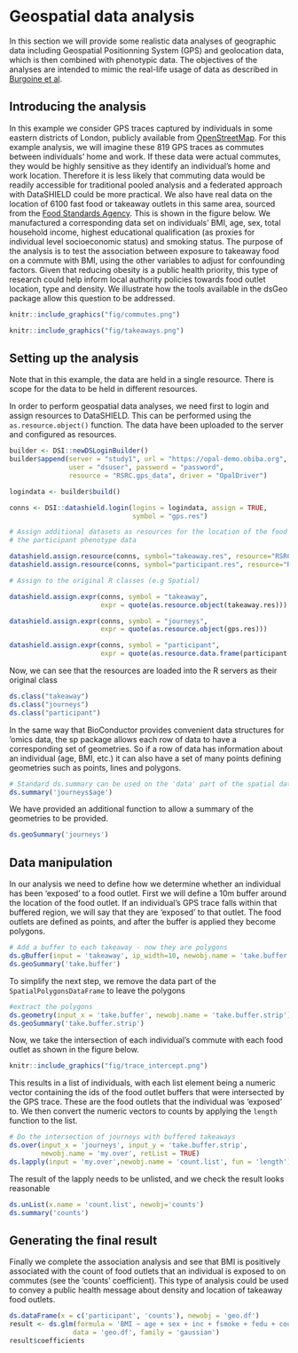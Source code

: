 # Geospatial data analysis {#GIS}

In this section we will provide some realistic data analyses of geographic data including Geospatial Positionning System (GPS) and geolocation data, which is then combined with phenotypic data.  The objectives of the analyses are intended to mimic the real-life usage of data as described in [Burgoine et al](https://doi.org/10.1136/bmj.g1464).

## Introducing the analysis

In this example we consider GPS traces captured by individuals in some eastern districts of London, publicly available from [OpenStreetMap](https://www.openstreetmap.org/).  For this example analysis, we will imagine these 819 GPS traces as commutes between individuals' home and work. If these data were actual commutes, they would be highly sensitive as they identify an individual’s home and work location. Therefore it is less likely that commuting data would be readily accessible for traditional pooled analysis and a federated approach with DataSHIELD could be more practical. We also have real data on the location of 6100 fast food or takeaway outlets in this same area, sourced from the [Food Standards Agency](https://api.ratings.food.gov.uk/). This is shown in the figure below. We manufactured a corresponding data set on individuals’ BMI, age, sex, total household income, highest educational qualification (as proxies for individual level socioeconomic status) and smoking status. The purpose of the analysis is to test the association between exposure to takeaway food on a commute with BMI, using the other variables to adjust for confounding factors. Given that reducing obesity is a public health priority, this type of research could help inform local authority policies towards food outlet location, type and density. We illustrate how the tools available in the dsGeo package allow this question to be addressed.

```r
knitr::include_graphics("fig/commutes.png")
```
```r
knitr::include_graphics("fig/takeaways.png")
```

## Setting up the analysis
Note that in this example, the data are held in a single resource. There is scope for the data to be held in different resources.
 
In order to perform geospatial data analyses, we need first to login and assign resources to DataSHIELD. This can be performed using the `as.resource.object()` function. The data have been uploaded to the server and configured as resources.

```r
builder <- DSI::newDSLoginBuilder()
builder$append(server = "study1", url = "https://opal-demo.obiba.org", 
               user = "dsuser", password = "password", 
               resource = "RSRC.gps_data", driver = "OpalDriver")

logindata <- builder$build()

conns <- DSI::datashield.login(logins = logindata, assign = TRUE, 
                               symbol = "gps.res")

# Assign additional datasets as resources for the location of the food outlets / takeaways and
# the participant phenotype data

datashield.assign.resource(conns, symbol="takeaway.res", resource="RSRC.takeaway_gps")
datashield.assign.resource(conns, symbol="participant.res", resource="RSRC.gps_participant")

# Assign to the original R classes (e.g Spatial)

datashield.assign.expr(conns, symbol = "takeaway",
                       expr = quote(as.resource.object(takeaway.res)))

datashield.assign.expr(conns, symbol = "journeys",
                       expr = quote(as.resource.object(gps.res)))

datashield.assign.expr(conns, symbol = "participant",
                       expr = quote(as.resource.data.frame(participant.res)))

```
Now, we can see that the resources are loaded into the R servers as their original class

```r
ds.class("takeaway")
ds.class("journeys")
ds.class("participant")
```

In the same way that BioConductor provides convenient data structures for 'omics data, the sp package allows each row of data to have a corresponding set of geometries. So if a row of data has information about an individual (age, BMI, etc.) it can also have a set of many points defining geometries such as points, lines and polygons.

```r
# Standard ds.summary can be used on the 'data' part of the spatial dataframe
ds.summary('journeys$age')
```

We have provided an additional function to allow a summary of the geometries to be provided.

```r
ds.geoSummary('journeys')
```

## Data manipulation

In our analysis we need to define how we determine whether an individual has been 'exposed' to a food outlet. First we will define a 10m buffer around the location of the food outlet. If an individual's GPS trace falls within that buffered region, we will say that they are 'exposed' to that outlet. The food outlets are defined as points, and after the buffer is applied they become polygons.

```r
# Add a buffer to each takeaway - now they are polygons
ds.gBuffer(input = 'takeaway', ip_width=10, newobj.name = 'take.buffer', by_id=TRUE)
ds.geoSummary('take.buffer')
```

To simplify the next step, we remove the data part of the `SpatialPolygonsDataFrame` to leave the polygons

```r
#extract the polygons
ds.geometry(input_x = 'take.buffer', newobj.name = 'take.buffer.strip')
ds.geoSummary('take.buffer.strip')
```

Now, we take the intersection of each individual's commute with each food outlet as shown in the figure below.

```r
knitr::include_graphics("fig/trace_intercept.png")
```

This results in a list of individuals, with each list element being a numeric vector containing the ids of the food outlet buffers that were intersected by the GPS trace. These are the food outlets that the individual was 'exposed' to. We then convert the numeric vectors to counts by applying the `length` function to the list.

```r
# Do the intersection of journeys with buffered takeaways
ds.over(input_x = 'journeys', input_y = 'take.buffer.strip',
        newobj.name = 'my.over', retList = TRUE)
ds.lapply(input = 'my.over',newobj.name = 'count.list', fun = 'length')
```

The result of the lapply needs to be unlisted, and we check the result looks reasonable

```r
ds.unList(x.name = 'count.list', newobj='counts')
ds.summary('counts')
```

## Generating the final result

Finally we complete the association analysis and see that BMI is positively associated with the count of food outlets that an individual is exposed to on commutes (see the 'counts' coefficient). This type of analysis could be used to convey a public health message about density and location of takeaway food outlets. 

```r
ds.dataFrame(x = c('participant', 'counts'), newobj = 'geo.df')
result <- ds.glm(formula = 'BMI ~ age + sex + inc + fsmoke + fedu + counts', 
                data = 'geo.df', family = 'gaussian')
result$coefficients
```